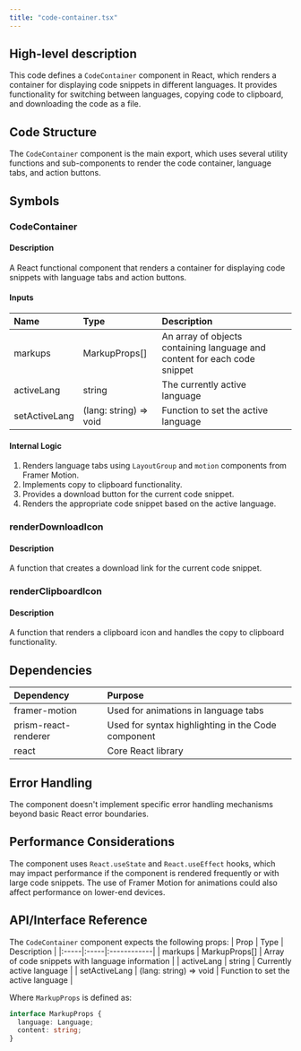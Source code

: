 ```yaml
---
title: "code-container.tsx"
---
```


## High-level description
This code defines a `CodeContainer` component in React, which renders a container for displaying code snippets in different languages. It provides functionality for switching between languages, copying code to clipboard, and downloading the code as a file.

## Code Structure
The `CodeContainer` component is the main export, which uses several utility functions and sub-components to render the code container, language tabs, and action buttons.

## Symbols

### CodeContainer
#### Description
A React functional component that renders a container for displaying code snippets with language tabs and action buttons.

#### Inputs
| Name | Type | Description |
|:-----|:-----|:------------|
| markups | MarkupProps[] | An array of objects containing language and content for each code snippet |
| activeLang | string | The currently active language |
| setActiveLang | (lang: string) =&gt; void | Function to set the active language |

#### Internal Logic
1. Renders language tabs using `LayoutGroup` and `motion` components from Framer Motion.
2. Implements copy to clipboard functionality.
3. Provides a download button for the current code snippet.
4. Renders the appropriate code snippet based on the active language.

### renderDownloadIcon
#### Description
A function that creates a download link for the current code snippet.

### renderClipboardIcon
#### Description
A function that renders a clipboard icon and handles the copy to clipboard functionality.

## Dependencies
| Dependency | Purpose |
|:-----------|:--------|
| framer-motion | Used for animations in language tabs |
| prism-react-renderer | Used for syntax highlighting in the Code component |
| react | Core React library |

## Error Handling
The component doesn't implement specific error handling mechanisms beyond basic React error boundaries.

## Performance Considerations
The component uses `React.useState` and `React.useEffect` hooks, which may impact performance if the component is rendered frequently or with large code snippets. The use of Framer Motion for animations could also affect performance on lower-end devices.

## API/Interface Reference
The `CodeContainer` component expects the following props:
| Prop | Type | Description |
|:-----|:-----|:------------|
| markups | MarkupProps[] | Array of code snippets with language information |
| activeLang | string | Currently active language |
| setActiveLang | (lang: string) =&gt; void | Function to set the active language |

Where `MarkupProps` is defined as:
```typescript
interface MarkupProps {
  language: Language;
  content: string;
}
```